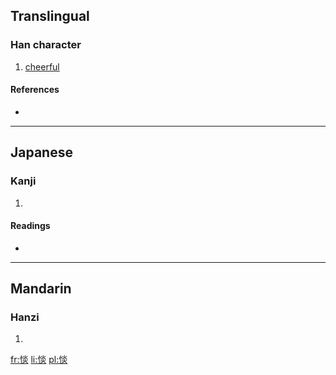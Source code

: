 ==Translingual==

===Han character===
{{Han char|rn=61|rad=心|as=08|sn=11|four=9908<sub>9</sub>|canj=心火火 (PFF)}}

# [[cheerful]]

====References====
* {{Han ref|kx=0390.450|dkj=10800|dj=0725.100|hdz=42318.150|uh=60D4|ud=24788|bh=D558|bd=54616}}

----

==Japanese==

===Kanji===
{{ja-kanji|grade=|rs=心08}}

# {{defn|Japanese|sort=心08}}

====Readings====
* {{ja-readings|on=[[たん]] (tan), [[てん]] (ten), [[ねん]] (nen), [[えん]] (en)|kun=[[うれえる]] (ureeru)}}

----

==Mandarin==

===Hanzi===
{{cmn-hanzi|pin=[[tán]] ([[tan2]])|wg=t'an<sup>2</sup>}}

# {{defn|Mandarin|sort=心08}}

[[fr:惔]]
[[li:惔]]
[[pl:惔]]
